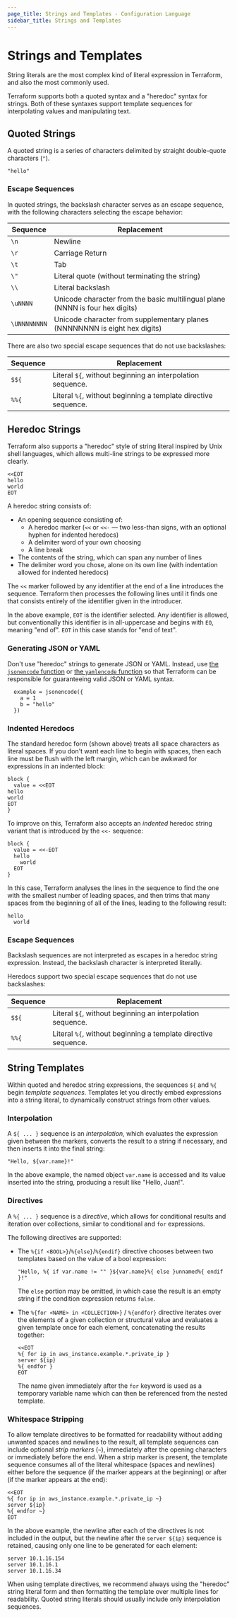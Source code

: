 ```yaml
---
page_title: Strings and Templates - Configuration Language
sidebar_title: Strings and Templates
---
```


# Strings and Templates

String literals are the most complex kind of literal expression in
Terraform, and also the most commonly used.

Terraform supports both a quoted syntax and a "heredoc" syntax for strings.
Both of these syntaxes support template sequences for interpolating values and
manipulating text.

## Quoted Strings

A quoted string is a series of characters delimited by straight double-quote
characters (`"`).

```
"hello"
```

### Escape Sequences

In quoted strings, the backslash character serves as an escape
sequence, with the following characters selecting the escape behavior:

| Sequence     | Replacement                                                                   |
| ------------ | ----------------------------------------------------------------------------- |
| `\n`         | Newline                                                                       |
| `\r`         | Carriage Return                                                               |
| `\t`         | Tab                                                                           |
| `\"`         | Literal quote (without terminating the string)                                |
| `\\`         | Literal backslash                                                             |
| `\uNNNN`     | Unicode character from the basic multilingual plane (NNNN is four hex digits) |
| `\UNNNNNNNN` | Unicode character from supplementary planes (NNNNNNNN is eight hex digits)    |

There are also two special escape sequences that do not use backslashes:

| Sequence | Replacement                                                    |
| -------- | -------------------------------------------------------------- |
| `$${`    | Literal `${`, without beginning an interpolation sequence.     |
| `%%{`    | Literal `%{`, without beginning a template directive sequence. |

## Heredoc Strings

Terraform also supports a "heredoc" style of string literal inspired by Unix
shell languages, which allows multi-line strings to be expressed more clearly.

```hcl
<<EOT
hello
world
EOT
```

A heredoc string consists of:

- An opening sequence consisting of:
  - A heredoc marker (`<<` or `<<-` — two less-than signs, with an optional hyphen for indented heredocs)
  - A delimiter word of your own choosing
  - A line break
- The contents of the string, which can span any number of lines
- The delimiter word you chose, alone on its own line (with indentation allowed for indented heredocs)

The `<<` marker followed by any identifier at the end of a line introduces the
sequence. Terraform then processes the following lines until it finds one that
consists entirely of the identifier given in the introducer.

In the above example, `EOT` is the identifier selected. Any identifier is
allowed, but conventionally this identifier is in all-uppercase and begins with
`EO`, meaning "end of". `EOT` in this case stands for "end of text".

### Generating JSON or YAML

Don't use "heredoc" strings to generate JSON or YAML. Instead, use
[the `jsonencode` function](/language/functions/jsonencode) or
[the `yamlencode` function](/language/functions/yamlencode) so that Terraform
can be responsible for guaranteeing valid JSON or YAML syntax.

```hcl
  example = jsonencode({
    a = 1
    b = "hello"
  })
```

### Indented Heredocs

The standard heredoc form (shown above) treats all space characters as literal
spaces. If you don't want each line to begin with spaces, then each line must be
flush with the left margin, which can be awkward for expressions in an
indented block:

```hcl
block {
  value = <<EOT
hello
world
EOT
}
```

To improve on this, Terraform also accepts an _indented_ heredoc string variant
that is introduced by the `<<-` sequence:

```hcl
block {
  value = <<-EOT
  hello
    world
  EOT
}
```

In this case, Terraform analyses the lines in the sequence to find the one
with the smallest number of leading spaces, and then trims that many spaces
from the beginning of all of the lines, leading to the following result:

```
hello
  world
```

### Escape Sequences

Backslash sequences are not interpreted as escapes in a heredoc string
expression. Instead, the backslash character is interpreted literally.

Heredocs support two special escape sequences that do not use backslashes:

| Sequence | Replacement                                                    |
| -------- | -------------------------------------------------------------- |
| `$${`    | Literal `${`, without beginning an interpolation sequence.     |
| `%%{`    | Literal `%{`, without beginning a template directive sequence. |

## String Templates

Within quoted and heredoc string expressions, the sequences `${` and `%{` begin
_template sequences_. Templates let you directly embed expressions into a string
literal, to dynamically construct strings from other values.

### Interpolation

A `${ ... }` sequence is an _interpolation,_ which evaluates the expression
given between the markers, converts the result to a string if necessary, and
then inserts it into the final string:

```hcl
"Hello, ${var.name}!"
```

In the above example, the named object `var.name` is accessed and its value
inserted into the string, producing a result like "Hello, Juan!".

### Directives

A `%{ ... }` sequence is a _directive_, which allows for conditional
results and iteration over collections, similar to conditional
and `for` expressions.

The following directives are supported:

- The `%{if <BOOL>}`/`%{else}`/`%{endif}` directive chooses between two templates based
  on the value of a bool expression:

  ```hcl
  "Hello, %{ if var.name != "" }${var.name}%{ else }unnamed%{ endif }!"
  ```

  The `else` portion may be omitted, in which case the result is an empty
  string if the condition expression returns `false`.

- The `%{for <NAME> in <COLLECTION>}` / `%{endfor}` directive iterates over the
  elements of a given collection or structural value and evaluates a given
  template once for each element, concatenating the results together:

  ```hcl
  <<EOT
  %{ for ip in aws_instance.example.*.private_ip }
  server ${ip}
  %{ endfor }
  EOT
  ```

  The name given immediately after the `for` keyword is used as a temporary
  variable name which can then be referenced from the nested template.

### Whitespace Stripping

To allow template directives to be formatted for readability without adding
unwanted spaces and newlines to the result, all template sequences can include
optional _strip markers_ (`~`), immediately after the opening characters or
immediately before the end. When a strip marker is present, the template
sequence consumes all of the literal whitespace (spaces and newlines) either
before the sequence (if the marker appears at the beginning) or after (if the
marker appears at the end):

```hcl
<<EOT
%{ for ip in aws_instance.example.*.private_ip ~}
server ${ip}
%{ endfor ~}
EOT
```

In the above example, the newline after each of the directives is not included
in the output, but the newline after the `server ${ip}` sequence is retained,
causing only one line to be generated for each element:

```
server 10.1.16.154
server 10.1.16.1
server 10.1.16.34
```

When using template directives, we recommend always using the "heredoc" string
literal form and then formatting the template over multiple lines for
readability. Quoted string literals should usually include only interpolation
sequences.
